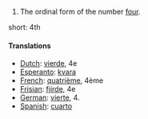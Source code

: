 # The ordinal form of the number [[four]].

short: 4th

====Translations====

*[[Dutch]]: [[vierde]], 4e
*[[Esperanto]]: [[kvara]]
*[[French]]: [[quatrième]], 4ème
*[[Frisian]]: [[fjirde]], 4e
*[[German]]: [[vierte]], 4.
*[[Spanish]]: [[cuarto]]